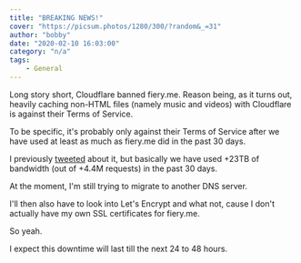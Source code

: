 ```yaml
---
title: "BREAKING NEWS!"
cover: "https://picsum.photos/1280/300/?random&_=31"
author: "bobby"
date: "2020-02-10 16:03:00"
category: "n/a"
tags:
    - General
---
```


Long story short, Cloudflare banned fiery.me. Reason being, as it turns out, heavily caching non-HTML files (namely music and videos) with Cloudflare is against their Terms of Service.

To be specific, it's probably only against their Terms of Service after we have used at least as much as fiery.me did in the past 30 days.

I previously [tweeted](https://twitter.com/BobbyWibowoB/status/1226627095276613632?s=20) about it, but basically we have used +23TB of bandwidth (out of +4.4M requests) in the past 30 days.

At the moment, I'm still trying to migrate to another DNS server.

I'll then also have to look into Let's Encrypt and what not, cause I don't actually have my own SSL certificates for fiery.me.

So yeah.

I expect this downtime will last till the next 24 to 48 hours.
